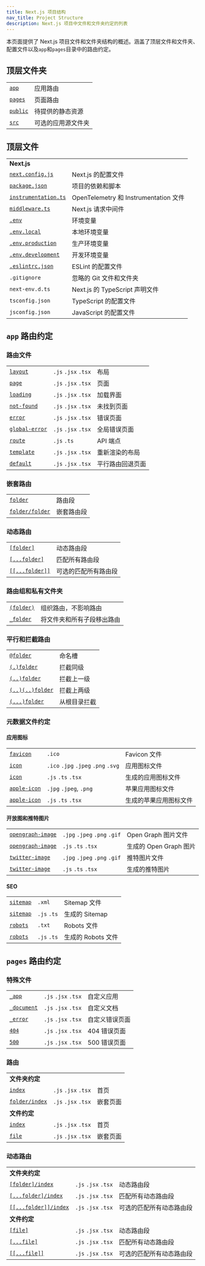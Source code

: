 ```yaml
---
title: Next.js 项目结构
nav_title: Project Structure
description: Next.js 项目中文件和文件夹约定的列表
---
```


本页面提供了 Next.js 项目文件和文件夹结构的概述。涵盖了顶层文件和文件夹、配置文件以及`app`和`pages`目录中的路由约定。

## 顶层文件夹

|                                                              |                    |
| ------------------------------------------------------------ | ------------------ |
| [`app`](/docs/app/building-your-application/routing)         | 应用路由           |
| [`pages`](/docs/pages/building-your-application/routing)     | 页面路由           |
| [`public`](/docs/app/building-your-application/optimizing/static-assets) | 待提供的静态资源   |
| [`src`](/docs/app/building-your-application/configuring/src-directory) | 可选的应用源文件夹 |

## 顶层文件

|                                                              |                                       |
| ------------------------------------------------------------ | ------------------------------------- |
| **Next.js**                                                  |                                       |
| [`next.config.js`](/docs/app/api-reference/next-config-js)   | Next.js 的配置文件                    |
| [`package.json`](/docs/getting-started/installation#manual-installation) | 项目的依赖和脚本                      |
| [`instrumentation.ts`](/docs/app/building-your-application/optimizing/instrumentation) | OpenTelemetry 和 Instrumentation 文件 |
| [`middleware.ts`](/docs/app/building-your-application/routing/middleware) | Next.js 请求中间件                    |
| [`.env`](/docs/app/building-your-application/configuring/environment-variables) | 环境变量                              |
| [`.env.local`](/docs/app/building-your-application/configuring/environment-variables) | 本地环境变量                          |
| [`.env.production`](/docs/app/building-your-application/configuring/environment-variables) | 生产环境变量                          |
| [`.env.development`](/docs/app/building-your-application/configuring/environment-variables) | 开发环境变量                          |
| [`.eslintrc.json`](/docs/app/building-your-application/configuring/eslint) | ESLint 的配置文件                     |
| `.gitignore`                                                 | 忽略的 Git 文件和文件夹               |
| `next-env.d.ts`                                              | Next.js 的 TypeScript 声明文件        |
| `tsconfig.json`                                              | TypeScript 的配置文件                 |
| `jsconfig.json`                                              | JavaScript 的配置文件                 |

## `app` 路由约定

### 路由文件

|                                                              |                     |                  |
| ------------------------------------------------------------ | ------------------- | ---------------- |
| [`layout`](/docs/app/api-reference/file-conventions/layout)  | `.js` `.jsx` `.tsx` | 布局             |
| [`page`](/docs/app/api-reference/file-conventions/page)      | `.js` `.jsx` `.tsx` | 页面             |
| [`loading`](/docs/app/api-reference/file-conventions/loading) | `.js` `.jsx` `.tsx` | 加载界面         |
| [`not-found`](/docs/app/api-reference/file-conventions/not-found) | `.js` `.jsx` `.tsx` | 未找到页面       |
| [`error`](/docs/app/api-reference/file-conventions/error)    | `.js` `.jsx` `.tsx` | 错误页面         |
| [`global-error`](/docs/app/api-reference/file-conventions/error#global-errorjs) | `.js` `.jsx` `.tsx` | 全局错误页面     |
| [`route`](/docs/app/api-reference/file-conventions/route)    | `.js` `.ts`         | API 端点         |
| [`template`](/docs/app/api-reference/file-conventions/template) | `.js` `.jsx` `.tsx` | 重新渲染的布局   |
| [`default`](/docs/app/api-reference/file-conventions/default) | `.js` `.jsx` `.tsx` | 平行路由回退页面 |

### 嵌套路由

|                                                              |            |
| ------------------------------------------------------------ | ---------- |
| [`folder`](/docs/app/building-your-application/routing#route-segments) | 路由段     |
| [`folder/folder`](/docs/app/building-your-application/routing#nested-routes) | 嵌套路由段 |

### 动态路由

|                                                              |                      |
| ------------------------------------------------------------ | -------------------- |
| [`[folder]`](/docs/app/building-your-application/routing/dynamic-routes#convention) | 动态路由段           |
| [`[...folder]`](/docs/app/building-your-application/routing/dynamic-routes#catch-all-segments) | 匹配所有路由段       |
| [`[[...folder]]`](https://nextjs.org/docs/app/building-your-application/routing/dynamic-routes#optional-catch-all-segments) | 可选的匹配所有路由段 |

### 路由组和私有文件夹

|                                                              |                            |
| ------------------------------------------------------------ | -------------------------- |
| [`(folder)`](/docs/app/building-your-application/routing/route-groups#convention) | 组织路由，不影响路由       |
| [`_folder`](/docs/app/building-your-application/routing/colocation#private-folders) | 将文件夹和所有子段移出路由 |

### 平行和拦截路由

|                                                              |              |
| ------------------------------------------------------------ | ------------ |
| [`@folder`](/docs/app/building-your-application/routing/parallel-routes#convention) | 命名槽       |
| [`(.)folder`](/docs/app/building-your-application/routing/intercepting-routes#convention) | 拦截同级     |
| [`(..)folder`](/docs/app/building-your-application/routing/intercepting-routes#convention) | 拦截上一级   |
| [`(..)(..)folder`](/docs/app/building-your-application/routing/intercepting-routes#convention) | 拦截上两级   |
| [`(...)folder`](/docs/app/building-your-application/routing/intercepting-routes#convention) | 从根目录拦截 |

### 元数据文件约定

#### 应用图标

|                                                              |                                     |              |
| ------------------------------------------------------------ | ----------------------------------- | ------------ |
| [`favicon`](/docs/app/api-reference/file-conventions/metadata/app-icons#favicon) | `.ico`                              | Favicon 文件 |
| [`icon`](/docs/app/api-reference/file-conventions/metadata/app-icons#icon) | `.ico` `.jpg` `.jpeg` `.png` `.svg` | 应用图标文件 |
| [`icon`](/docs/app/api-reference/file-conventions/metadata/app-icons#generate-icons-using-code-js-ts-tsx) | `.js` `.ts` `.tsx`                  | 生成的应用图标文件       |
| [`apple-icon`](/docs/app/api-reference/file-conventions/metadata/app-icons#apple-icon) | `.jpg` `.jpeg`, `.png`              | 苹果应用图标文件        |
| [`apple-icon`](/docs/app/api-reference/file-conventions/metadata/app-icons#generate-icons-using-code-js-ts-tsx) | `.js` `.ts` `.tsx`                  | 生成的苹果应用图标文件  |

#### 开放图和推特图片

|                                                              |                              |                        |
| ------------------------------------------------------------ | ---------------------------- | ---------------------- |
| [`opengraph-image`](/docs/app/api-reference/file-conventions/metadata/opengraph-image#opengraph-image) | `.jpg` `.jpeg` `.png` `.gif` | Open Graph 图片文件    |
| [`opengraph-image`](/docs/app/api-reference/file-conventions/metadata/opengraph-image#generate-images-using-code-js-ts-tsx) | `.js` `.ts` `.tsx`           | 生成的 Open Graph 图片 |
| [`twitter-image`](/docs/app/api-reference/file-conventions/metadata/opengraph-image#twitter-image) | `.jpg` `.jpeg` `.png` `.gif` | 推特图片文件           |
| [`twitter-image`](/docs/app/api-reference/file-conventions/metadata/opengraph-image#generate-images-using-code-js-ts-tsx) | `.js` `.ts` `.tsx`           | 生成的推特图片         |

#### SEO

|                                                              |             |                    |
| ------------------------------------------------------------ | ----------- | ------------------ |
| [`sitemap`](/docs/app/api-reference/file-conventions/metadata/sitemap#static-sitemapxml) | `.xml`      | Sitemap 文件       |
| [`sitemap`](/docs/app/api-reference/file-conventions/metadata/sitemap#generate-a-sitemap) | `.js` `.ts` | 生成的 Sitemap     |
| [`robots`](/docs/app/api-reference/file-conventions/metadata/robots#static-robotstxt) | `.txt`      | Robots 文件        |
| [`robots`](/docs/app/api-reference/file-conventions/metadata/robots#generate-a-robots-file) | `.js` `.ts` | 生成的 Robots 文件 |

## `pages` 路由约定

### 特殊文件

|                                                              |                     |                |
| ------------------------------------------------------------ | ------------------- | -------------- |
| [`_app`](/docs/pages/building-your-application/routing/custom-app) | `.js` `.jsx` `.tsx` | 自定义应用     |
| [`_document`](/docs/pages/building-your-application/routing/custom-document) | `.js` `.jsx` `.tsx` | 自定义文档     |
| [`_error`](/docs/pages/building-your-application/routing/custom-error#more-advanced-error-page-customizing) | `.js` `.jsx` `.tsx` | 自定义错误页面 |
| [`404`](/docs/pages/building-your-application/routing/custom-error#404-page) | `.js` `.jsx` `.tsx` | 404 错误页面   |
| [`500`](/docs/pages/building-your-application/routing/custom-error#500-page) | `.js` `.jsx` `.tsx` | 500 错误页面   |

### 路由

|                                                              |                     |          |
| ------------------------------------------------------------ | ------------------- | -------- |
| **文件夹约定**                                               |                     |          |
| [`index`](/docs/pages/building-your-application/routing/pages-and-layouts#index-routes) | `.js` `.jsx` `.tsx` | 首页     |
| [`folder/index`](/docs/pages/building-your-application/routing/pages-and-layouts#index-routes) | `.js` `.jsx` `.tsx` | 嵌套页面 |
| **文件约定**                                                 |                     |          |
| [`index`](/docs/pages/building-your-application/routing/pages-and-layouts#index-routes) | `.js` `.jsx` `.tsx` | 首页     |
| [`file`](/docs/pages/building-your-application/routing/pages-and-layouts) | `.js` `.jsx` `.tsx` | 嵌套页面 |

### 动态路由

|                                                              |                     |                          |
| ------------------------------------------------------------ | ------------------- | ------------------------ |
| **文件夹约定**                                               |                     |                          |
| [`[folder]/index`](/docs/pages/building-your-application/routing/dynamic-routes) | `.js` `.jsx` `.tsx` | 动态路由段               |
| [`[...folder]/index`](/docs/pages/building-your-application/routing/dynamic-routes#catch-all-segments) | `.js` `.jsx` `.tsx` | 匹配所有动态路由段       |
| [`[[...folder]]/index`](/docs/pages/building-your-application/routing/dynamic-routes#optional-catch-all-segments) | `.js` `.jsx` `.tsx` | 可选的匹配所有动态路由段 |
| **文件约定**                                                 |                     |                          |
| [`[file]`](/docs/pages/building-your-application/routing/dynamic-routes) | `.js` `.jsx` `.tsx` | 动态路由段               |
| [`[...file]`](/docs/pages/building-your-application/routing/dynamic-routes#catch-all-segments) | `.js` `.jsx` `.tsx` | 匹配所有动态路由段       |
| [`[[...file]]`](/docs/pages/building-your-application/routing/dynamic-routes#optional-catch-all-segments) | `.js` `.jsx` `.tsx` | 可选的匹配所有动态路由段 |
